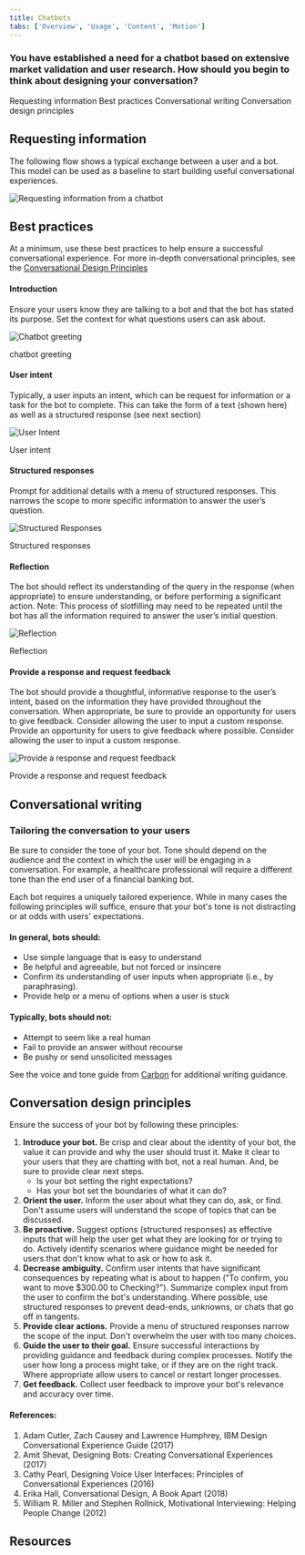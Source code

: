 ```yaml
---
title: Chatbots
tabs: ['Overview', 'Usage', 'Content', 'Motion']
---
```


### You have established a need for a chatbot based on extensive market validation and user research. How should you begin to think about designing your conversation?

<AnchorLinks>

<AnchorLink>Requesting information</AnchorLink>
<AnchorLink>Best practices</AnchorLink>
<AnchorLink>Conversational writing</AnchorLink>
<AnchorLink>Conversation design principles</AnchorLink>

</AnchorLinks>

## Requesting information

The following flow shows a typical exchange between a user and a bot. This model can be used as a baseline to start building useful conversational experiences.

![Requesting information from a chatbot](images/chatbot-1.png)

## Best practices

At a minimum, use these best practices to help ensure a successful conversational experience. For more in-depth conversational principles, see the [Conversational Design Principles](#conversation-design-principles)

#### Introduction

Ensure your users know they are talking to a bot and that the bot has stated its purpose. Set the context for what questions users can ask about.

![Chatbot greeting](images/chatbot-7.png)

<Caption>chatbot greeting</Caption>

#### User intent

Typically, a user inputs an intent, which can be request for information or a task for the bot to complete. This can take the form of a text (shown here) as well as a structured response (see next section)

![User Intent](images/chatbot-8.png)

<Caption>User intent</Caption>

#### Structured responses

Prompt for additional details with a menu of structured responses. This narrows the scope to more specific information to answer the user’s question.

![Structured Responses](images/chatbot-9.png)

<Caption>Structured responses</Caption>

#### Reflection

The bot should reflect its understanding of the query in the response (when appropriate) to ensure understanding, or before performing a significant action. Note: This process of slotfilling may need to be repeated until the bot has all the information required to answer the user’s initial question.

![Reflection](images/chatbot-10.png)

<Caption>Reflection</Caption>

#### Provide a response and request feedback

The bot should provide a thoughtful, informative response to the user’s intent, based on the information they have provided throughout the conversation. When appropriate, be sure to provide an opportunity for users to give feedback. Consider allowing the user to input a custom response. Provide an opportunity for users to give feedback where possible. Consider allowing the user to input a custom response.

![Provide a response and request feedback](images/chatbot-11.png)

<Caption>Provide a response and request feedback</Caption>

## Conversational writing

### Tailoring the conversation to your users

Be sure to consider the tone of your bot. Tone should depend on the audience and the context in which the user will be engaging in a conversation. For example, a healthcare professional will require a different tone than the end user of a financial banking bot.

Each bot requires a uniquely tailored experience. While in many cases the following principles will suffice, ensure that your bot's tone is not distracting or at odds with users' expectations.

#### In general, bots should:

- Use simple language that is easy to understand
- Be helpful and agreeable, but not forced or insincere
- Confirm its understanding of user inputs when appropriate (i.e., by paraphrasing).
- Provide help or a menu of options when a user is stuck

#### Typically, bots should not:

- Attempt to seem like a real human
- Fail to provide an answer without recourse
- Be pushy or send unsolicited messages

See the voice and tone guide from [Carbon](http://www.carbondesignsystem.com/guidelines/content/general) for additional writing guidance.

## Conversation design principles

Ensure the success of your bot by following these principles:

1. **Introduce your bot.** Be crisp and clear about the identity of your bot, the value it can provide and why the user should trust it. Make it clear to your users that they are chatting with bot, not a real human. And, be sure to provide clear next steps.
   - Is your bot setting the right expectations?
   - Has your bot set the boundaries of what it can do?
2. **Orient the user.** Inform the user about what they can do, ask, or find. Don't assume users will understand the scope of topics that can be discussed.
3. **Be proactive.** Suggest options (structured responses) as effective inputs that will help the user get what they are looking for or trying to do. Actively identify scenarios where guidance might be needed for users that don't know what to ask or how to ask it.
4. **Decrease ambiguity.** Confirm user intents that have significant consequences by repeating what is about to happen ("To confirm, you want to move \$300.00 to Checking?"). Summarize complex input from the user to confirm the bot's understanding. Where possible, use structured responses to prevent dead-ends, unknowns, or chats that go off in tangents.
5. **Provide clear actions.** Provide a menu of structured responses narrow the scope of the input. Don't overwhelm the user with too many choices.
6. **Guide the user to their goal.** Ensure successful interactions by providing guidance and feedback during complex processes. Notify the user how long a process might take, or if they are on the right track. Where appropriate allow users to cancel or restart longer processes.
7. **Get feedback.** Collect user feedback to improve your bot's relevance and accuracy over time.

#### References: 

1. Adam Cutler, Zach Causey and Lawrence Humphrey, IBM Design Conversational Experience Guide (2017)
2. Amit Shevat, Designing Bots: Creating Conversational Experiences (2017)
3. Cathy Pearl, Designing Voice User Interfaces: Principles of Conversational Experiences (2016)
4. Erika Hall, Conversational Design, A Book Apart (2018)
5. William R. Miller and Stephen Rollnick, Motivational Interviewing: Helping People Change (2012)

## Resources

<Row className="resource-card-group">
  <Column colLg={4} colMd={4} noGutterSm>
    <ResourceCard
      subTitle="IBM Design for AI: Conversation"
      href="http://ai-design.eu-de.mybluemix.net/design/ai/conversation/planning">
      <MdxIcon name="bee" />
    </ResourceCard>
  </Column>
</Row>

